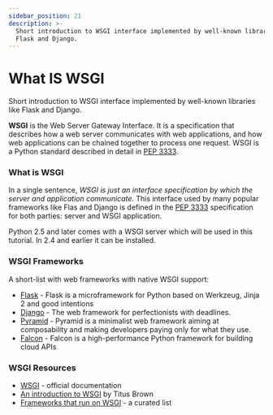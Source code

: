 ```yaml
---
sidebar_position: 21
description: >-
  Short introduction to WSGI interface implemented by well-known libraries like
  Flask and Django.
---
```


# What IS WSGI

<SubHeading>Short introduction to WSGI interface implemented by well-known libraries like Flask and Django.</SubHeading>

**WSGI** is the Web Server Gateway Interface. It is a specification that describes how a web server communicates with web applications, and how web applications can be chained together to process one request. WSGI is a Python standard described in detail in [PEP 3333](https://www.python.org/dev/peps/pep-3333/).

### What is WSGI

In a single sentence, _WSGI is just an interface specification by which the server and application communicate._ This interface used by many popular frameworks like Flas and Django is defined in the [PEP 3333](https://www.python.org/dev/peps/pep-3333) specification for both parties: server and WSGI application.

Python 2.5 and later comes with a WSGI server which will be used in this tutorial. In 2.4 and earlier it can be installed.

### WSGI Frameworks

A short-list with web frameworks with native WSGI support:

- [Flask](https://flask.palletsprojects.com/en/1.1.x/) - Flask is a microframework for Python based on Werkzeug, Jinja 2 and good intentions
- [Django](https://www.djangoproject.com/) - The web framework for perfectionists with deadlines.
- [Pyramid](http://www.pylonsproject.org/projects/pyramid/about) - Pyramid is a minimalist web framework aiming at composability and making developers paying only for what they use.
- [Falcon](http://www.pylonsproject.org/projects/pyramid/about) - Falcon is a high-performance Python framework for building cloud APIs

### WSGI Resources

- [WSGI](https://wsgi.readthedocs.io/en/latest/) - official documentation
- [An introduction to WSGI](http://ivory.idyll.org/articles/wsgi-intro/what-is-wsgi.html) by Titus Brown
- [Frameworks that run on WSGI](https://wsgi.readthedocs.io/en/latest/frameworks.html) - a curated list&#x20;
